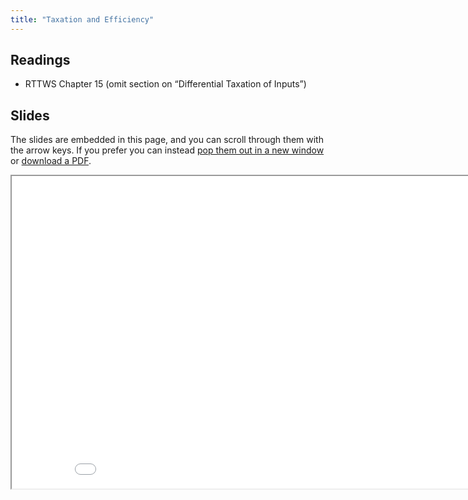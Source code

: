 ```yaml
---
title: "Taxation and Efficiency"
---
```



## Readings

- RTTWS Chapter 15 (omit section on "Differential Taxation of Inputs")

## Slides

The slides are embedded in this page, and you can scroll through them with the arrow keys.  If you prefer you can instead <a href="/slides/efficiency/index.html" target="_blank">pop them out in a new window</a> or <a href="/slides/efficiency/index.pdf" target="_blank">download a PDF</a>.


<div>

```{=html}
<p align="center"><iframe width="890" height="500" class="slide-deck" src="/slides/efficiency/"></iframe></p>
```

</div>






